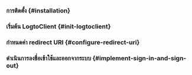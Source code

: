 

<GuideTip />

### การติดตั้ง \{#installation}

<Installation />

### เริ่มต้น LogtoClient \{#init-logtoclient}

<InitLogtoClient />

### กำหนดค่า redirect URI \{#configure-redirect-uri}

<ConfigureRedirectUri
  figureSrc="/img/assets/android-redirect-uri.png"
  redirectUri="io.logto.android://io.logto.sample/callback"
/>

### ดำเนินการลงชื่อเข้าใช้และออกจากระบบ \{#implement-sign-in-and-sign-out}

<ImplementSignInAndSignOut />

<Checkpoint />
